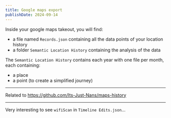 ```yaml
---
title: Google maps export
publishDate: 2024-09-14
---
```


Inside your google maps takeout, you will find:

- a file named `Records.json` containing all the data points of your location history
- a folder `Semantic Location History` containing the analysis of the data

The `Semantic Location History` contains each year with one file per month, each containing:

- a place
- a point (to create a simplified journey)

---

Related to https://github.com/Its-Just-Nans/maps-history

---

Very interesting to see `wifiScan` in `Timeline Edits.json`...
